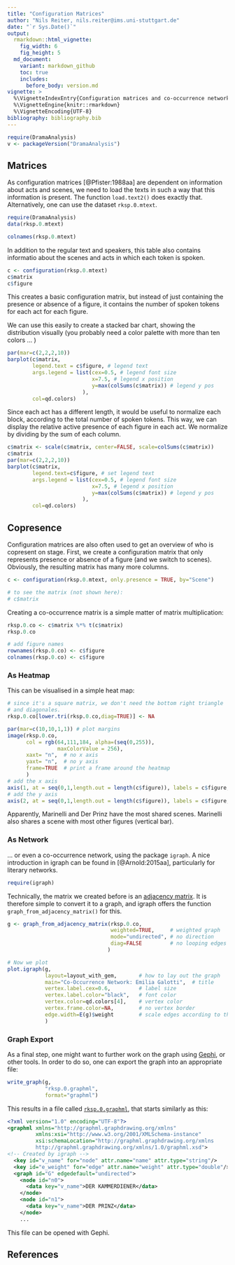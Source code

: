 ```yaml
---
title: "Configuration Matrices"
author: "Nils Reiter, nils.reiter@ims.uni-stuttgart.de"
date: "`r Sys.Date()`"
output: 
  rmarkdown::html_vignette:
    fig_width: 6
    fig_height: 5
  md_document: 
    variant: markdown_github
    toc: true
    includes:
      before_body: version.md
vignette: >
  %\VignetteIndexEntry{Configuration matrices and co-occurrence networks}
  %\VignetteEngine{knitr::rmarkdown}
  %\VignetteEncoding{UTF-8}
bibliography: bibliography.bib
---
```


```r
require(DramaAnalysis)
v <- packageVersion("DramaAnalysis")
```


## Matrices

As configuration matrices [@Pfister:1988aa] are dependent on information about acts and scenes, we need to load the texts in such a way that this information is present. The function `load.text2()` does exactly that.  Alternatively, one can use the dataset `rksp.0.mtext`.


```r
require(DramaAnalysis)
data(rksp.0.mtext)

colnames(rksp.0.mtext)
```

In addition to the regular text and speakers, this table also contains informatio about the scenes and acts in which each token is spoken.

```r
c <- configuration(rksp.0.mtext)
c$matrix
c$figure
```

This creates a basic configuration matrix, but instead of just containing the presence or absence of a figure, it contains the number of spoken tokens for each act for each figure. 

We can use this easily to create a stacked bar chart, showing the distribution visually (you probably need a color palette with more than ten colors ... )

```r
par(mar=c(2,2,2,10))
barplot(c$matrix, 
        legend.text = c$figure, # legend text
        args.legend = list(cex=0.5, # legend font size
                           x=7.5, # legend x position
                           y=max(colSums(c$matrix)) # legend y pos
                        ), 
        col=qd.colors)
```

Since each act has a different length, it would be useful to normalize each block, according to the total number of spoken tokens. This way, we can display the relative active presence of each figure in each act. We normalize by dividing by the sum of each column.

```r
c$matrix <- scale(c$matrix, center=FALSE, scale=colSums(c$matrix))
c$matrix
par(mar=c(2,2,2,10))
barplot(c$matrix, 
        legend.text=c$figure, # set legend text
        args.legend = list(cex=0.5, # legend font size
                           x=7.5, # legend x position
                           y=max(colSums(c$matrix)) # legend y pos
                        ),
        col=qd.colors)
```

## Copresence

Configuration matrices are also often used to get an overview of who is copresent on stage. First, we create a configuration matrix that only represents presence or absence of a figure (and we switch to scenes). Obviously, the resulting matrix has many more columns.
```r
c <- configuration(rksp.0.mtext, only.presence = TRUE, by="Scene")

# to see the matrix (not shown here):
# c$matrix 
``` 

Creating a co-occurrence matrix is a simple matter of matrix multiplication:
```r
rksp.0.co <- c$matrix %*% t(c$matrix)
rksp.0.co

# add figure names
rownames(rksp.0.co) <- c$figure
colnames(rksp.0.co) <- c$figure
```

### As Heatmap

This can be visualised in a simple heat map:
```r
# since it's a square matrix, we don't need the bottom right triangle
# and diagonales.
rksp.0.co[lower.tri(rksp.0.co,diag=TRUE)] <- NA

par(mar=c(10,10,1,1)) # plot margins
image(rksp.0.co, 
      col = rgb(64,111,184, alpha=(seq(0,255)),
                maxColorValue = 256),
      xaxt= "n",  # no x axis
      yaxt= "n",  # no y axis
      frame=TRUE  # print a frame around the heatmap
      )
# add the x axis
axis(1, at = seq(0,1,length.out = length(c$figure)), labels = c$figure, las=3)
# add the y axis
axis(2, at = seq(0,1,length.out = length(c$figure)), labels = c$figure, las=1)
```

Apparently, Marinelli and Der Prinz have the most shared scenes. Marinelli also shares a scene with most other figures (vertical bar).

### As Network

... or even a co-occurrence network, using the package `igraph`. A nice introduction in igraph can be found in [@Arnold:2015aa], particularly for literary networks.


```r
require(igraph)
```

Technically, the matrix we created before is an [adjacency matrix](https://en.wikipedia.org/wiki/Adjacency_matrix). It is therefore simple to convert it to a graph, and igraph offers the function `graph_from_adjacency_matrix()` for this.

```r
g <- graph_from_adjacency_matrix(rksp.0.co, 
                                 weighted=TRUE,     # weighted graph
                                 mode="undirected", # no direction
                                 diag=FALSE         # no looping edges
                                )

# Now we plot
plot.igraph(g, 
            layout=layout_with_gem,       # how to lay out the graph
            main="Co-Occurrence Network: Emilia Galotti",  # title
            vertex.label.cex=0.6,         # label size
            vertex.label.color="black",   # font color
            vertex.color=qd.colors[4],    # vertex color
            vertex.frame.color=NA,        # no vertex border
            edge.width=E(g)$weight        # scale edges according to their weight
            )  
```

### Graph Export

As a final step, one might want to further work on the graph using [Gephi](https://gephi.org), or other tools. In order to do so, one can export the graph into an appropriate file:
```r
write_graph(g, 
            "rksp.0.graphml",
            format="graphml")
```

This results in a file called [`rksp.0.graphml`](rksp.0.graphml), that starts similarly as this:
```xml
<?xml version="1.0" encoding="UTF-8"?>
<graphml xmlns="http://graphml.graphdrawing.org/xmlns"
         xmlns:xsi="http://www.w3.org/2001/XMLSchema-instance"
         xsi:schemaLocation="http://graphml.graphdrawing.org/xmlns
         http://graphml.graphdrawing.org/xmlns/1.0/graphml.xsd">
<!-- Created by igraph -->
  <key id="v_name" for="node" attr.name="name" attr.type="string"/>
  <key id="e_weight" for="edge" attr.name="weight" attr.type="double"/>
  <graph id="G" edgedefault="undirected">
    <node id="n0">
      <data key="v_name">DER KAMMERDIENER</data>
    </node>
    <node id="n1">
      <data key="v_name">DER PRINZ</data>
    </node>
    ...
```

This file can be opened with Gephi.

## References